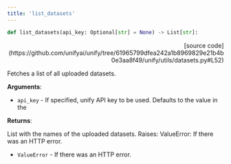 ```yaml
---
title: 'list_datasets'
---
```


```python
def list_datasets(api_key: Optional[str] = None) -> List[str]:
```

<p align="right">[source code](https://github.com/unifyai/unify/tree/61965799dfea242a1b8969829e21b4b0e3aa8f49/unify/utils/datasets.py#L52)</p>

Fetches a list of all uploaded datasets.

**Arguments**:

- `api_key` - If specified, unify API key to be used. Defaults to the value in the



**Returns**:

List with the names of the uploaded datasets.
Raises:
ValueError: If there was an HTTP error.
- `ValueError` - If there was an HTTP error.